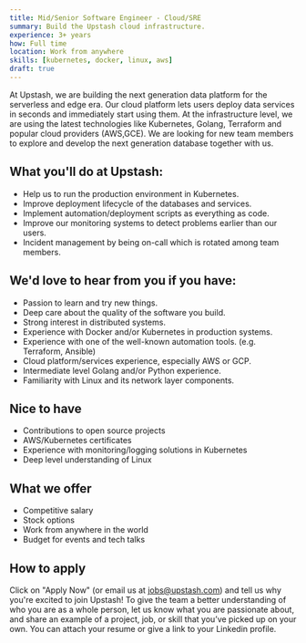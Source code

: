 ```yaml
---
title: Mid/Senior Software Engineer - Cloud/SRE
summary: Build the Upstash cloud infrastructure.
experience: 3+ years
how: Full time
location: Work from anywhere
skills: [kubernetes, docker, linux, aws]
draft: true
---
```


At Upstash, we are building the next generation data platform for the serverless
and edge era.
Our cloud platform lets users deploy data services in seconds and immediately
start using them.
At the infrastructure level, we are using the latest technologies like
Kubernetes, Golang, Terraform and popular cloud providers (AWS,GCE).
We are looking for new team members to explore and develop the next generation
database together with us.

## What you'll do at Upstash:

- Help us to run the production environment in Kubernetes.
- Improve deployment lifecycle of the databases and services.
- Implement automation/deployment scripts as everything as code.
- Improve our monitoring systems to detect problems earlier than our users.
- Incident management by being on-call which is rotated among team members.

## We'd love to hear from you if you have:

- Passion to learn and try new things.
- Deep care about the quality of the software you build.
- Strong interest in distributed systems.
- Experience with Docker and/or Kubernetes in production systems.
- Experience with one of the well-known automation tools. (e.g. Terraform,
  Ansible)
- Cloud platform/services experience, especially AWS or GCP.
- Intermediate level Golang and/or Python experience.
- Familiarity with Linux and its network layer components.

## Nice to have

- Contributions to open source projects
- AWS/Kubernetes certificates
- Experience with monitoring/logging solutions in Kubernetes
- Deep level understanding of Linux

## What we offer

- Competitive salary
- Stock options
- Work from anywhere in the world
- Budget for events and tech talks

## How to apply

Click on "Apply Now" (or email us at [jobs@upstash.com](jobs@upstash.com)) and tell us why you're
excited to join Upstash! To give the team a better understanding of who you are
as a whole person, let us know what you are passionate about, and share an
example of a project, job, or skill that you’ve picked up on your own. You can
attach your resume or give a link to your Linkedin profile.
